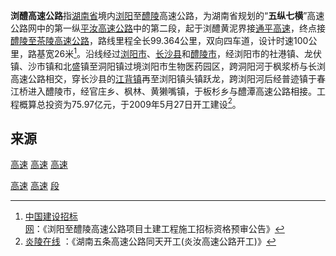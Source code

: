 '''浏醴高速公路'''指[[湖南高速公路|湖南省]]境内[[浏阳市|浏阳]]至[[醴陵市|醴陵]]高速公路，为湖南省规划的“'''五纵七横'''”高速公路网中的第一纵[[平汝高速公路|平汝高速公路]]中的第二段，起于浏醴黄泥界接[[通平高速公路|通平高速]]，终点接[[醴茶高速公路|醴陵至茶陵高速公路]]，路线里程全长99.364公里，双向四车道，设计时速100公里，路基宽26米<ref>[http://www.zhaobiao.gov.cn/z/notice/2009/6/24/23229081.shtml 中国建设招标网]{{dead link|date=2018年3月 |bot=InternetArchiveBot |fix-attempted=yes }}：《浏阳至醴陵高速公路项目土建工程施工招标资格预审公告》</ref>。沿线经过[[浏阳市|浏阳市]]、[[长沙县|长沙县]]和[[醴陵市|醴陵市]]，经浏阳市的社港镇、龙伏镇、沙市镇和北盛镇至洞阳镇过境浏阳市生物医药园区，跨洞阳河于枫浆桥与长浏高速公路相交，穿长沙县的[[江背镇_(长沙县)|江背镇]]再至浏阳镇头镇跃龙，跨浏阳河后经普迹镇于春江桥进入醴陵市，经官庄乡、枫林、黄獭嘴镇，于板杉乡与醴潭高速公路相接。工程概算总投资为75.97亿元，于2009年5月27日开工建设<ref>[http://www.yanlingzx.com/news/2009/0601Z42009.html 炎陵在线] {{webarchive|url=https://web.archive.org/web/20140417073222/http://www.yanlingzx.com/news/2009/0601Z42009.html |date=2014-04-17 }}：《湖南五条高速公路同天开工(炎汝高速公路开工)》</ref>。

==来源==
{{Reflist}}

{{长沙基础设施建设}}

[[category:浏阳市|高速]]
[[category:长沙县|高速]]
[[category:醴陵市|高速]]
[[Category:长沙交通|高速]]
[[Category:株洲交通|高速]]
[[Category:平汝高速|段]]